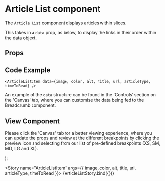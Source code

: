 

<Meta
  title="Newskit/Article List Item"
  component={ArticleListItem}
/>

# Article List component
The `Article List` component displays articles within slices.

This takes in a `data` prop, as below, to display the links in their order within the data object.

## Props
<Props of={ArticleListItem} />

## Code Example
`<ArticleListItem data={image, color, alt, title, url, articleType, timeToRead} />`

An example of the `data` structure can be found in the 'Controls' section on the 'Canvas' tab, where you can customise the data being fed to the Breadcrumb component.

## View Component
Please click the 'Canvas' tab for a better viewing experience, where you can update the props and review at the different breakpoints by clicking the preview icon and selecting from our list of pre-defined breakpoints (XS, SM, MD, LG and XL).

  <NewsKitProvider theme={TimesWebLightTheme}>
    <ArticleListItem {...{ image, color, alt, title, url, articleType, timeToRead }} />
  </NewsKitProvider>
);

<Story name="ArticleListItem" args={{ image, color, alt, title, url, articleType, timeToRead }}>
  {ArticleListStory.bind({})}
</Story>